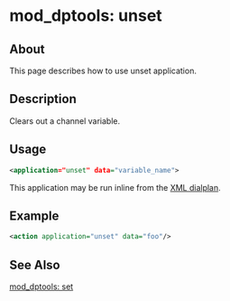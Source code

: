 
# mod_dptools: unset 

 

## About

This page describes how to use unset application.

## Description

Clears out a channel variable.

## Usage

```xml
<application="unset" data="variable_name">
```

This application may be run inline from the [XML dialplan](../../Dialplan/XML-Dialplan-archive_6586601.mdx#about).

## Example

```xml
<action application="unset" data="foo"/>
```

## See Also  

[mod\_dptools: set](./6586661.mdx#about)


